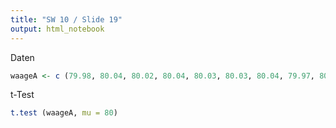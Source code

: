 ```yaml
---
title: "SW 10 / Slide 19"
output: html_notebook
---
```

Daten
```r
waageA <- c (79.98, 80.04, 80.02, 80.04, 80.03, 80.03, 80.04, 79.97, 80.05, 80.03, 80.02, 80, 80.02)
```
t-Test
```r
t.test (waageA, mu = 80)
```

